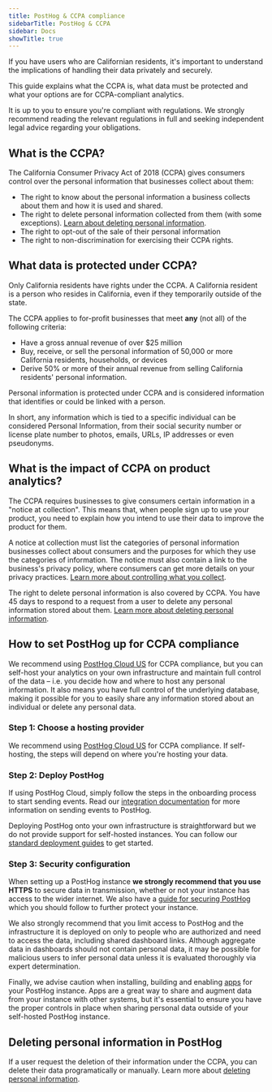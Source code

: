 ```yaml
---
title: PostHog & CCPA compliance
sidebarTitle: PostHog & CCPA
sidebar: Docs
showTitle: true
---
```


If you have users who are Californian residents, it's important to understand the implications of handling their data privately and securely.

This guide explains what the CCPA is, what data must be protected and what your options are for CCPA-compliant analytics. 

<CalloutBox type="info" title="This guide is not legal advice">

It is up to you to ensure you're compliant with regulations. We strongly recommend reading the relevant regulations in full and seeking independent legal advice regarding your obligations. 

</CalloutBox>

## What is the CCPA?

The California Consumer Privacy Act of 2018 (CCPA) gives consumers control over the personal information that businesses collect about them:

* The right to know about the personal information a business collects about them and how it is used and shared.
* The right to delete personal information collected from them (with some exceptions). [Learn about deleting personal information](#deleting-personal-information-in-posthog).
* The right to opt-out of the sale of their personal information
* The right to non-discrimination for exercising their CCPA rights.

## What data is protected under CCPA?

Only California residents have rights under the CCPA. A California resident is a person who resides in California, even if they temporarily outside of the state.

The CCPA applies to for-profit businesses that meet **any** (not all) of the following criteria:

* Have a gross annual revenue of over $25 million
* Buy, receive, or sell the personal information of 50,000 or more California residents, households, or devices
* Derive 50% or more of their annual revenue from selling California residents' personal information.

Personal information is protected under CCPA and is considered information that identifies or could be linked with a person.

In short, any information which is tied to a specific individual can be considered Personal Information, from their social security number or license plate number to photos, emails, URLs, IP addresses or even pseudonyms.

## What is the impact of CCPA on product analytics?

The CCPA requires businesses to give consumers certain information in a "notice at collection". This means that, when people sign up to use your product, you need to explain how you intend to use their data to improve the product for them. 

A notice at collection must list the categories of personal information businesses collect about consumers and the purposes for which they use the categories of information. The notice must also contain a link to the business's privacy policy, where consumers can get more details on your privacy practices. [Learn more about controlling what you collect](/docs/privacy/data-collection).

The right to delete personal information is also covered by CCPA. You have 45 days to respond to a request from a user to delete any personal information stored about them. [Learn more about deleting personal information](#deleting-personal-information-in-posthog).

## How to set PostHog up for CCPA compliance

We recommend using [PostHog Cloud US](/us) for CCPA compliance, but you can self-host your analytics on your own infrastructure and maintain full control of the data – i.e. you decide how and where to host any personal information. It also means you have full control of the underlying database, making it possible for you to easily share any information stored about an individual or delete any personal data. 

### Step 1: Choose a hosting provider

We recommend using [PostHog Cloud US](/us) for CCPA compliance. If self-hosting, the steps will depend on where you're hosting your data. 

### Step 2: Deploy PostHog

If using PostHog Cloud, simply follow the steps in the onboarding process to start sending events. Read our [integration documentation](/docs/integrate) for more information on sending events to PostHog.

Deploying PostHog onto your own infrastructure is straightforward but we do not provide support for self-hosted instances. You can follow our [standard deployment guides](/docs/self-host) to get started. 

### Step 3: Security configuration

When setting up a PostHog instance **we strongly recommend that you use HTTPS** to secure data in transmission, whether or not your instance has access to the wider internet. We also have a [guide for securing PostHog](/docs/self-host/configure/securing-posthog) which you should follow to further protect your instance.

We also strongly recommend that you limit access to PostHog and the infrastructure it is deployed on only to people who are authorized and need to access the data, including shared dashboard links. Although aggregate data in dashboards should not contain personal data, it may be possible for malicious users to infer personal data unless it is evaluated thoroughly via expert determination.

Finally, we advise caution when installing, building and enabling [apps](/docs/apps) for your PostHog instance. Apps are a great way to share and augment data from your instance with other systems, but it's essential to ensure you have the proper controls in place when sharing personal data outside of your self-hosted PostHog instance.

## Deleting personal information in PostHog

If a user request the deletion of their information under the CCPA, you can delete their data programatically or manually. Learn more about [deleting personal information](/docs/privacy/data-storage#data-deletion).
